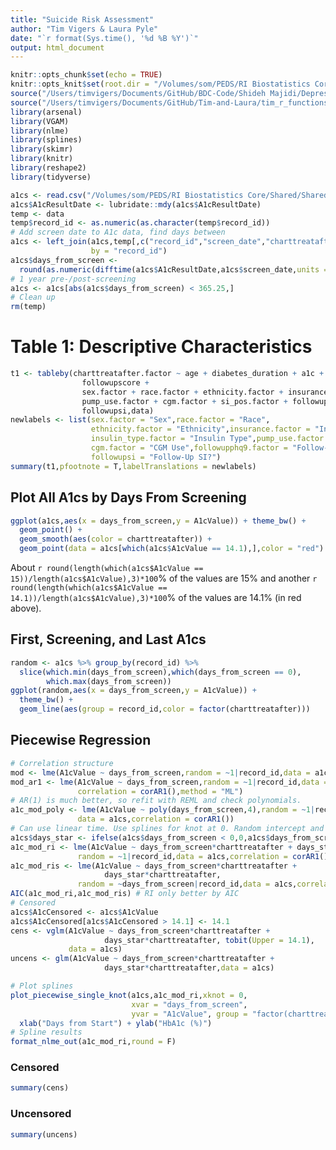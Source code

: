 ```yaml
---
title: "Suicide Risk Assessment"
author: "Tim Vigers & Laura Pyle"
date: "`r format(Sys.time(), '%d %B %Y')`"
output: html_document
---
```


```r
knitr::opts_chunk$set(echo = TRUE)
knitr::opts_knit$set(root.dir = "/Volumes/som/PEDS/RI Biostatistics Core/Shared/Shared Projects/Laura/BDC/Projects/Shideh Majidi/Depression")
source("/Users/timvigers/Documents/GitHub/BDC-Code/Shideh Majidi/Depression/sra.r")
source("/Users/timvigers/Documents/GitHub/Tim-and-Laura/tim_r_functions.R")
library(arsenal)
library(VGAM)
library(nlme)
library(splines)
library(skimr)
library(knitr)
library(reshape2)
library(tidyverse)
```

```r
a1cs <- read.csv("/Volumes/som/PEDS/RI Biostatistics Core/Shared/Shared Projects/Laura/BDC/Projects/Shideh Majidi/Depression/Data_Cleaned/a1cs.csv")
a1cs$A1cResultDate <- lubridate::mdy(a1cs$A1cResultDate)
temp <- data
temp$record_id <- as.numeric(as.character(temp$record_id))
# Add screen date to A1c data, find days between
a1cs <- left_join(a1cs,temp[,c("record_id","screen_date","charttreatafter")],
                  by = "record_id")
a1cs$days_from_screen <- 
  round(as.numeric(difftime(a1cs$A1cResultDate,a1cs$screen_date,units = "days")))
# 1 year pre-/post-screening
a1cs <- a1cs[abs(a1cs$days_from_screen) < 365.25,]
# Clean up
rm(temp)
```

# Table 1: Descriptive Characteristics

```r
t1 <- tableby(charttreatafter.factor ~ age + diabetes_duration + a1c + total_score_epic +
                followupscore + 
                sex.factor + race.factor + ethnicity.factor + insurance.factor + 
                pump_use.factor + cgm.factor + si_pos.factor + followupphq9.factor + 
                followupsi,data)
newlabels <- list(sex.factor = "Sex",race.factor = "Race",
                  ethnicity.factor = "Ethnicity",insurance.factor = "Insurance",
                  insulin_type.factor = "Insulin Type",pump_use.factor = "Pump Use", 
                  cgm.factor = "CGM Use",followupphq9.factor = "Follow-Up PHQ 9?",
                  followupsi = "Follow-Up SI?")
summary(t1,pfootnote = T,labelTranslations = newlabels)
```

## Plot All A1cs by Days From Screening

```r
ggplot(a1cs,aes(x = days_from_screen,y = A1cValue)) + theme_bw() +
  geom_point() +
  geom_smooth(aes(color = charttreatafter)) + 
  geom_point(data = a1cs[which(a1cs$A1cValue == 14.1),],color = "red")
```

About `r round(length(which(a1cs$A1cValue == 15))/length(a1cs$A1cValue),3)*100`% of the values are 15% and another `r round(length(which(a1cs$A1cValue == 14.1))/length(a1cs$A1cValue),3)*100`% of the values are 14.1% (in red above).

## First, Screening, and Last A1cs

```r
random <- a1cs %>% group_by(record_id) %>% 
  slice(which.min(days_from_screen),which(days_from_screen == 0), 
        which.max(days_from_screen))
ggplot(random,aes(x = days_from_screen,y = A1cValue)) + 
  theme_bw() +
  geom_line(aes(group = record_id,color = factor(charttreatafter)))
```

## Piecewise Regression

```r
# Correlation structure
mod <- lme(A1cValue ~ days_from_screen,random = ~1|record_id,data = a1cs,method = "ML")
mod_ar1 <- lme(A1cValue ~ days_from_screen,random = ~1|record_id,data = a1cs,
               correlation = corAR1(),method = "ML")
# AR(1) is much better, so refit with REML and check polynomials. 
a1c_mod_poly <- lme(A1cValue ~ poly(days_from_screen,4),random = ~1|record_id,
               data = a1cs,correlation = corAR1())
# Can use linear time. Use splines for knot at 0. Random intercept and slope for subject.
a1cs$days_star <- ifelse(a1cs$days_from_screen < 0,0,a1cs$days_from_screen)
a1c_mod_ri <- lme(A1cValue ~ days_from_screen*charttreatafter + days_star*charttreatafter,
               random = ~1|record_id,data = a1cs,correlation = corAR1())
a1c_mod_ris <- lme(A1cValue ~ days_from_screen*charttreatafter + 
                     days_star*charttreatafter,
               random = ~days_from_screen|record_id,data = a1cs,correlation = corAR1())
AIC(a1c_mod_ri,a1c_mod_ris) # RI only better by AIC
# Censored
a1cs$A1cCensored <- a1cs$A1cValue
a1cs$A1cCensored[a1cs$A1cCensored > 14.1] <- 14.1
cens <- vglm(A1cValue ~ days_from_screen*charttreatafter + 
                     days_star*charttreatafter, tobit(Upper = 14.1), 
             data = a1cs)
uncens <- glm(A1cValue ~ days_from_screen*charttreatafter + 
                     days_star*charttreatafter,data = a1cs)
```

```r
# Plot splines
plot_piecewise_single_knot(a1cs,a1c_mod_ri,xknot = 0,
                           xvar = "days_from_screen",
                           yvar = "A1cValue", group = "factor(charttreatafter)") + 
  xlab("Days from Start") + ylab("HbA1c (%)")
# Spline results
format_nlme_out(a1c_mod_ri,round = F)
```

### Censored

```r
summary(cens)
```

### Uncensored

```r
summary(uncens)
```
